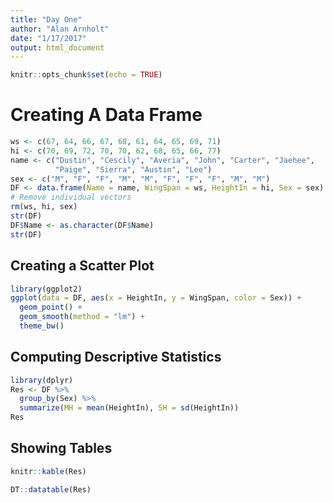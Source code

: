 ```yaml
---
title: "Day One"
author: "Alan Arnholt"
date: "1/17/2017"
output: html_document
---
```


```r
knitr::opts_chunk$set(echo = TRUE)
```

# Creating A Data Frame

```r
ws <- c(67, 64, 66, 67, 68, 61, 64, 65, 69, 71)
hi <- c(70, 69, 72, 70, 70, 62, 68, 65, 66, 77)
name <- c("Dustin", "Cescily", "Averia", "John", "Carter", "Jaehee",
          "Paige", "Sierra", "Austin", "Lee")
sex <- c("M", "F", "F", "M", "M", "F", "F", "F", "M", "M")
DF <- data.frame(Name = name, WingSpan = ws, HeightIn = hi, Sex = sex)
# Remove individual vectors
rm(ws, hi, sex)
str(DF)
DF$Name <- as.character(DF$Name)
str(DF)
```

## Creating a Scatter Plot

```r
library(ggplot2)
ggplot(data = DF, aes(x = HeightIn, y = WingSpan, color = Sex)) +
  geom_point() + 
  geom_smooth(method = "lm") + 
  theme_bw()
```

## Computing Descriptive Statistics

```r
library(dplyr)
Res <- DF %>%
  group_by(Sex) %>%
  summarize(MH = mean(HeightIn), SH = sd(HeightIn))
Res
```

## Showing Tables

```r
knitr::kable(Res)
```

```r
DT::datatable(Res)
```